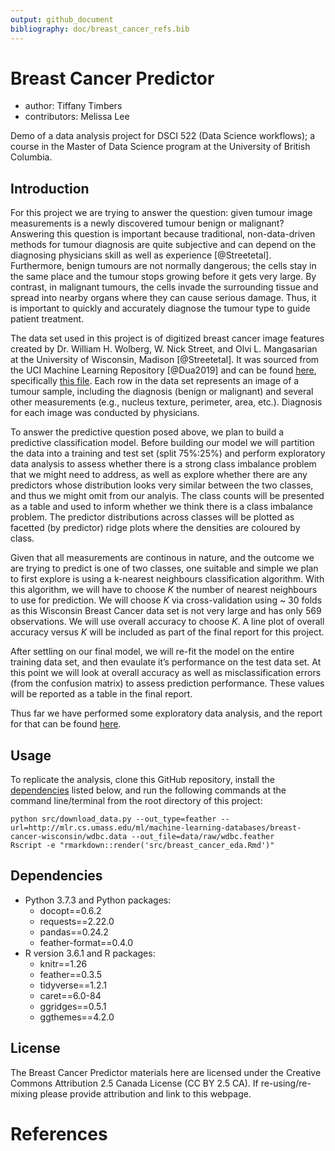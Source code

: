 ```yaml
---
output: github_document
bibliography: doc/breast_cancer_refs.bib
---
```


# Breast Cancer Predictor
- author: Tiffany Timbers
- contributors: Melissa Lee

Demo of a data analysis project for DSCI 522 (Data Science workflows); a course in the Master of Data Science program at the University of British Columbia.

## Introduction

For this project we are trying to answer the question: given tumour image measurements is a newly discovered tumour benign or malignant? Answering this question is important because traditional, non-data-driven methods for tumour diagnosis are quite subjective and can depend on the diagnosing physicians skill as well as experience [@Streetetal]. Furthermore, benign tumours are not normally dangerous; the cells stay in the same place and the tumour stops growing before it gets very large. By contrast, in malignant tumours, the cells invade the surrounding tissue and spread into nearby organs where they can cause serious damage. Thus, it is important to quickly and accurately diagnose the tumour type to guide patient treatment.

The data set used in this project is of digitized breast cancer image features created by Dr. William H. Wolberg, W. Nick Street, and Olvi L. Mangasarian at the University of Wisconsin, Madison [@Streetetal].  It was sourced from the UCI Machine Learning Repository [@Dua2019] and can be found [here](https://archive.ics.uci.edu/ml/datasets/Breast+Cancer+Wisconsin+(Diagnostic)), specifically [this file](http://mlr.cs.umass.edu/ml/machine-learning-databases/breast-cancer-wisconsin/wdbc.data). Each row in the data set represents an image of a tumour sample, including the diagnosis (benign or malignant) and several other measurements (e.g., nucleus texture, perimeter, area, etc.). Diagnosis for each image was conducted by physicians. 

To answer the predictive question posed above, we plan to build a predictive classification model. Before building our model we will partition the data into a training and test set (split 75%:25%) and perform exploratory data analysis to assess whether there is a strong class imbalance problem that we might need to address, as well as explore whether there are any predictors whose distribution looks very similar between the two classes, and thus we might omit from our analyis. The class counts will be presented as a table and used to inform whether we think there is a class imbalance problem. The predictor distributions across classes will be plotted as facetted (by predictor) ridge plots where the densities are coloured by class.

Given that all measurements are continous in nature, and the outcome we are trying to predict is one of two classes, one suitable and simple we plan to first explore is using a k-nearest neighbours classification algorithm. With this algorithm, we will have to choose $K$ the number of nearest neighbours to use for prediction. We will choose $K$ via cross-validation using ~ 30 folds as this Wisconsin Breast Cancer data set is not very large and has only 569 observations. We will use overall accuracy to choose $K$. A line plot of overall accuracy versus $K$ will be included as part of the final report for this project. 

After settling on our final model, we will re-fit the model on the entire training data set, and then evaulate it's performance on the test data set. At this point we will look at overall accuracy as well as misclassification errors (from the confusion matrix) to assess prediction performance. These values will be reported as a table in the final report.

Thus far we have performed some exploratory data analysis, and the report for that can be found [here](src/breast_cancer_eda.md).

## Usage

To replicate the analysis, clone this GitHub repository, install the [dependencies](#dependencies) listed below, and run the following commands at the command line/terminal from the root directory of this project:

```
python src/download_data.py --out_type=feather --url=http://mlr.cs.umass.edu/ml/machine-learning-databases/breast-cancer-wisconsin/wdbc.data --out_file=data/raw/wdbc.feather
Rscript -e "rmarkdown::render('src/breast_cancer_eda.Rmd')"
```

## Dependencies
- Python 3.7.3 and Python packages:
  - docopt==0.6.2
  - requests==2.22.0
  - pandas==0.24.2
  - feather-format==0.4.0
- R version 3.6.1 and R packages:
  - knitr==1.26
  - feather==0.3.5
  - tidyverse==1.2.1
  - caret==6.0-84
  - ggridges==0.5.1
  - ggthemes==4.2.0
  
## License
The Breast Cancer Predictor materials here are licensed under the Creative Commons Attribution 2.5 Canada License (CC BY 2.5 CA). If re-using/re-mixing please provide attribution and link to this webpage.

# References